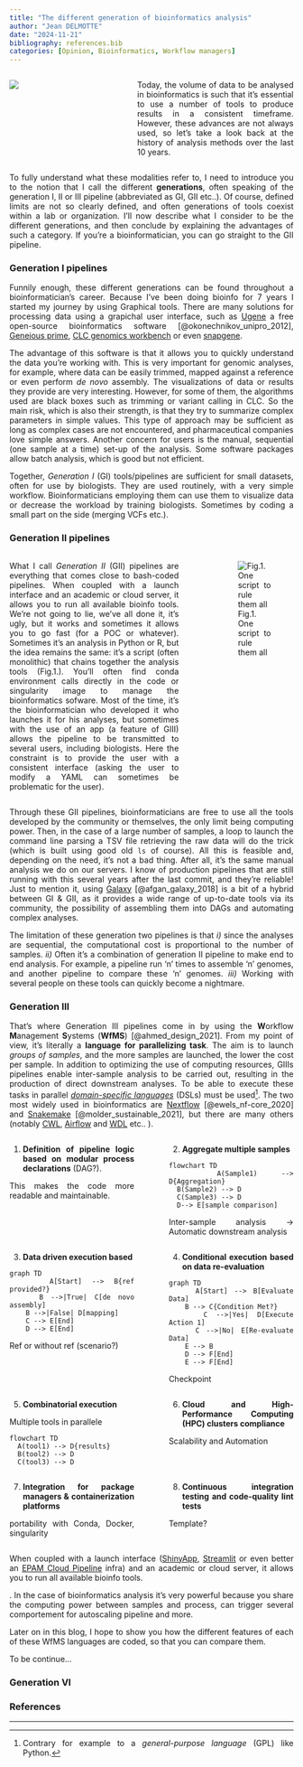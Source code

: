 ```yaml
---
title: "The different generation of bioinformatics analysis"
author: "Jean DELMOTTE"
date: "2024-11-21"
bibliography: references.bib
categories: [Opinion, Bioinformatics, Workflow managers]
---
```


<style>
body {
text-align: justify}
</style>

::: columns

::: {.column width="38%"}

![](IA_postprod_image.jpg)
:::

::: {.column width="2%"}

:::

::: {.column width="60%"}
Today, the volume of data to be analysed in bioinformatics is such that it's essential to use a number of tools to produce results in a consistent timeframe. However, these advances are not always used, so let's take a look back at the history of analysis methods over the last 10 years.
:::

:::

To fully understand what these modalities refer to, I need to introduce you to the notion that I call the different **generations**, often speaking of the generation I, II or III pipeline (abbreviated as GI, GII etc..). Of course, defined limits are not so clearly defined, and often generations of tools coexist within a lab or organization. I'll now describe what I consider to be the different generations, and then conclude by explaining the advantages of such a category. If you're a bioinformatician, you can go straight to the GII pipeline.


### Generation I pipelines

Funnily enough, these different generations can be found throughout a bioinformatician's career. Because I've been doing bioinfo for 7 years I started my journey by using Graphical tools. There are many solutions for processing data using a grapichal user interface, such as [Ugene](https://ugene.net/) a free open-source bioinformatics software [@okonechnikov_unipro_2012], [Geneious prime](https://www.geneious.com/features/prime), [CLC genomics workbench](https://digitalinsights.qiagen.com/products-overview/discovery-insights-portfolio/analysis-and-visualization/qiagen-clc-genomics-workbench/) or even [snapgene](https://www.snapgene.com/).

The advantage of this software is that it allows you to quickly understand the data you're working with. This is very important for genomic analyses, for example, where data can be easily trimmed, mapped against a reference or even perform *de novo* assembly. The visualizations of data or results they provide are very interesting. However, for some of them, the algorithms used are black boxes such as trimming or variant calling in CLC. So the main risk, which is also their strength, is that they try to summarize complex parameters in simple values. This type of approach may be sufficient as long as complex cases are not encountered, and pharmaceutical companies love simple answers. Another concern for users is the manual, sequential (one sample at a time) set-up of the analysis. Some software packages allow batch analysis, which is good but not efficient.

Together, *Generation I* (GI) tools/pipelines are sufficient for small datasets, often for use by biologists. They are used routinely, with a very simple workflow. Bioinformaticians employing them can use them to visualize data or decrease the workload by training biologists. Sometimes by coding a small part on the side (merging VCFs etc.).

### Generation II pipelines

::: columns

::: {.column width="65%"}

What I call *Generation II* (GII) pipelines are everything that comes close to bash-coded pipelines. When coupled with a launch interface and an academic or cloud server, it allows you to run all available bioinfo tools. We're not going to lie, we've all done it, it's ugly, but it works and sometimes it allows you to go fast (for a POC or whatever). Sometimes it's an analysis in Python or R, but the idea remains the same: it's a script (often monolithic) that chains together the analysis tools (Fig.1.). You'll often find conda environment calls directly in the code or singularity image to manage the bioinformatics sofware. Most of the time, it's the bioinformatician who developed it who launches it for his analyses, but sometimes with the use of an app (a feature of GIII) allows the pipeline to be transmitted to several users, including biologists. Here the constraint is to provide the user with a consistent interface (asking the user to modify a YAML can sometimes be problematic for the user).

:::

::: {.column width="5%"}

:::

::: {.column width="30%"}
![Fig.1. One script to rule them all](GII_pipeline_example.png)
:::

:::

Through these GII pipelines, bioinformaticians are free to use all the tools developed by the community or themselves, the only limit being computing power. Then, in the case of a large number of samples, a loop to launch the command line parsing a TSV file retrieving the raw data will do the trick (which is built using good old `ls` of course). All this is feasible and, depending on the need, it's not a bad thing. After all, it's the same manual analysis we do on our servers. I know of production pipelines that are still running with this several years after the last commit, and they're reliable! Just to mention it, using [Galaxy](https://usegalaxy.org/) [@afgan_galaxy_2018] is a bit of a hybrid between GI & GII, as it provides a wide range of up-to-date tools via its community, the possibility of assembling them into DAGs and automating complex analyses.

The limitation of these generation two pipelines is that *i)* since the analyses are sequential, the computational cost is proportional to the number of samples. *ii)* Often it's a combination of generation II pipeline to make end to end analysis. For example, a pipeline run 'n' times to assemble 'n' genomes, and another pipeline to compare these 'n' genomes. *iii)* Working with several people on these tools can quickly become a nightmare.

### Generation III

That's where Generation III pipelines come in by using the **W**orkflow **M**anagement **S**ystems (**WfMS**) [@ahmed_design_2021]. From my point of view, it's literally a **language for parallelizing task**. The aim is to launch *groups of samples*, and the more samples are launched, the lower the cost per sample. In addition to optimizing the use of computing resources, GIIIs pipelines enable inter-sample analysis to be carried out, resulting in the production of direct downstream analyses. To be able to execute these tasks in parallel *[domain-specific languages](https://en.wikipedia.org/wiki/Domain-specific_language)* (DSLs) must be used[^1]. The two most widely used in bioinformatics are [Nextflow](https://www.nextflow.io/docs/latest/index.html) [@ewels_nf-core_2020] and [Snakemake](https://snakemake.readthedocs.io/en/stable/) [@molder_sustainable_2021], but there are many others (notably [CWL](https://www.commonwl.org/), [Airflow](https://airflow.apache.org/) and [WDL](https://openwdl.org/) etc.. ). 

::: columns

::: {.column width="46%"}
1) **Definition of pipeline logic based on modular process declarations** (DAG?). 

This makes the code more readable and maintainable.
:::

::: {.column width="4%"}
:::

::: {.column width="46%"}
2) **Aggregate multiple samples**

```mermaid
flowchart TD
  A(Sample1) --> D{Aggregation}
  B(Sample2) --> D
  C(Sample3) --> D
  D--> E[sample comparison]
```

Inter-sample analysis -> Automatic downstream analysis
:::

:::



::: columns

::: {.column width="46%"}
3) **Data driven execution based**

```mermaid
graph TD
    A[Start] --> B{ref provided?}
    B -->|True| C[de novo assembly]
    B -->|False| D[mapping]
    C --> E[End]
    D --> E[End]
```

Ref or without ref (scenario?)
:::

::: {.column width="4%"}
:::

::: {.column width="46%"}
4) **Conditional execution based on data re-evaluation**

```mermaid
graph TD
    A[Start] --> B[Evaluate Data]
    B --> C{Condition Met?}
    C -->|Yes| D[Execute Action 1]
    C -->|No| E[Re-evaluate Data]
    E --> B
    D --> F[End]
    E --> F[End]
```

Checkpoint
:::

:::




::: columns


::: {.column width="46%"}
5) **Combinatorial execution**

Multiple tools in parallele

```mermaid
flowchart TD
  A(tool1) --> D{results}
  B(tool2) --> D
  C(tool3) --> D
```

:::

::: {.column width="4%"}
:::

::: {.column width="46%"}
6) **Cloud and High-Performance Computing (HPC) clusters compliance**

Scalability and Automation
:::

:::



::: columns
::: {.column width="46%"}
7) **Integration for package managers & containerization platforms**

portability with Conda, Docker, singularity
:::

::: {.column width="4%"}
:::

::: {.column width="46%"}
8) **Continuous integration testing and code-quality lint tests**

Template?
:::

:::




When coupled with a launch interface ([ShinyApp](https://www.shinyapps.io/), [Streamlit](https://streamlit.io/) or even better an [EPAM Cloud Pipeline](https://lifescience.opensource.epam.com/cloud/) infra) and an academic or cloud server, it allows you to run all available bioinfo tools.

. In the case of bioinformatics analysis it's very powerful because you share the computing power between samples and process, can trigger several comportement for autoscaling pipeline and more. 

Later on in this blog, I hope to show you how the different features of each of these WfMS languages are coded, so that you can compare them.

To be continue...

### Generation VI

### References

::: {#refs}
:::

___

<script style="text-align:center" type="text/javascript" src="https://cdnjs.buymeacoffee.com/1.0.0/button.prod.min.js" data-name="bmc-button" data-slug="propan2one" data-color="#3b0579" data-emoji="" data-font="Cookie" data-text="Buy me a coffee" data-outline-color="#ffffff" data-font-color="#ffffff" data-coffee-color="#FFDD00" ></script>

[^1]: Contrary for example to a *general-purpose language* (GPL) like Python.
